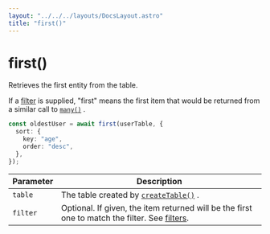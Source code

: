 ```yaml
---
layout: "../../../layouts/DocsLayout.astro"
title: "first()"
---
```


# first()

Retrieves the first entity from the table.

If a [filter](/docs/filters) is supplied, "first" means the first item that would be returned
from a similar call to [`many()`](/docs/reference/many) .

```ts
const oldestUser = await first(userTable, {
  sort: {
    key: "age",
    order: "desc",
  },
});
```

| Parameter | Description                                                                                                    |
| --------- | -------------------------------------------------------------------------------------------------------------- |
| `table`   | The table created by [`createTable()`](/docs/reference/createTable) .                                          |
| `filter`  | Optional. If given, the item returned will be the first one to match the filter. See [filters](/docs/filters). |
